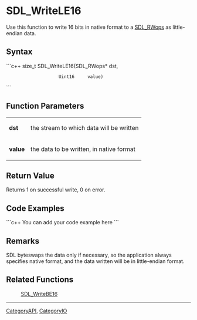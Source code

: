 <!-- pragma section-numbers off -->
<!-- pragma disable-camelcase -->

= SDL_WriteLE16 =
Use this function to write 16 bits in native format to a [[SDL_RWops]] as little-endian data.


== Syntax ==
```c++
size_t SDL_WriteLE16(SDL_RWops* dst,
                     Uint16     value)
```

== Function Parameters ==
{|
|'''dst'''
|the stream to which data will be written
|-
|'''value'''
|the data to be written, in native format
|}

== Return Value ==
Returns 1 on successful write, 0 on error.

== Code Examples ==
```c++
You can add your code example here
```

== Remarks ==
SDL byteswaps the data only if necessary, so the application always specifies native format, and the data written will be in little-endian format.

== Related Functions ==
:[[SDL_WriteBE16]]

----
[[CategoryAPI]], [[CategoryIO]]
